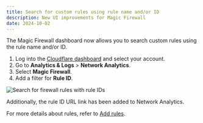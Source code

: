 ```yaml
---
title: Search for custom rules using rule name and/or ID
description: New UI improvements for Magic Firewall
date: 2024-10-02
---
```


The Magic Firewall dashboard now allows you to search custom rules using the rule name and/or ID.

1. Log into the [Cloudflare dashboard](https://dash.cloudflare.com) and select your account.
2. Go to **Analytics & Logs** > **Network Analytics**.
3. Select **Magic Firewall**.
4. Add a filter for **Rule ID**.

![Search for firewall rules with rule IDs](~/assets/images/changelog/magic-firewall/search-with-rule-id.png)

Additionally, the rule ID URL link has been added to Network Analytics.

For more details about rules, refer to [Add rules](/magic-firewall/how-to/add-rules/).

